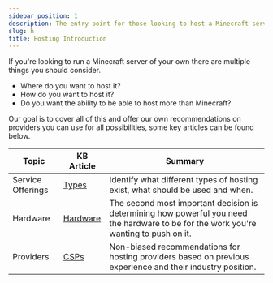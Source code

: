 ```yaml
---
sidebar_position: 1
description: The entry point for those looking to host a Minecraft server but don't know where to start.
slug: h
title: Hosting Introduction
---
```


If you're looking to run a Minecraft server of your own there are multiple things you should consider.
<ul class="pl-5 list-disc">
    <li>Where do you want to host it?</li>
    <li>How do you want to host it?</li>
    <li>Do you want the ability to be able to host more than Minecraft?</li>
</ul>

Our goal is to cover all of this and offer our own recommendations on providers you can use for all possibilities, some key articles can be found below.

Topic | KB Article | Summary
------------ | ------- | -------
Service Offerings |[Types](types) | Identify what different types of hosting exist, what should be used and when.
Hardware | [Hardware](hardware) | The second most important decision is determining how powerful you need the hardware to be for the work you're wanting to push on it.
Providers | [CSPs](providers) | Non-biased recommendations for hosting providers based on previous experience and their industry position.



